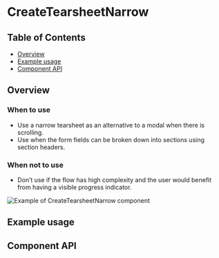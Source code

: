 
# CreateTearsheetNarrow

## Table of Contents

- [Overview](#overview)
- [Example usage](#example-usage)
- [Component API](#component-api)

## Overview

### When to use

- Use a narrow tearsheet as an alternative to a modal when there is scrolling.
- Use when the form fields can be broken down into sections using section
  headers.

### When not to use

- Don’t use if the flow has high complexity and the user would benefit from
  having a visible progress indicator.

<img src={narrowTearsheet} alt="Example of CreateTearsheetNarrow component" />

## Example usage

<!-- TODO: One example per designed use case. -->

<Canvas>
  <Story
    id={getStoryId(
      CreateTearsheetNarrow.displayName,
      'create-tearsheet-narrow'
    )}
  />
</Canvas>

## Component API

<ArgsTable />
